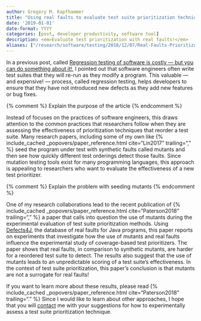 ```yaml
---
author: Gregory M. Kapfhammer
title: "Using real faults to evaluate test suite prioritization techniques"
date: '2019-01-01'
date-format: YYYY
categories: [post, developer productivity, software tool]
description: <em>Evaluate test prioritization with real faults!</em>
aliases: ["/research/software/testing/2018/12/07/Real-Faults-Prioritization/"]
---
```


In a previous post, called [Regression testing of software is costly &mdash; but
you can do something about it!]({% post_url 2017-07-03-Regression-Testing-Costs
%}), I pointed out that software engineers often write test suites that they
will re-run as they modify a program. This valuable &mdash; and expensive!
&mdash; process, called regression testing, helps developers to ensure that
they have not introduced new defects as they add new features or bug fixes.

{% comment %} Explain the purpose of the article {% endcomment %}

<p>
Instead of focuses on the practices of software engineers, this draws attention
to the common practices that researchers follow when they are assessing the
effectiveness of prioritization techniques that reorder a test suite. Many
research papers, including some of my own like {% include_cached
_popovers/paper_reference.html cite="Lin2017" trailing="," %} seed the program
under test with synthetic faults called mutants and then see how quickly
different test orderings detect those faults. Since mutation testing
tools exist for many programming languages, this approach is appealing to
researchers who want to evaluate the effectiveness of a new test prioritizer.
</p>

{% comment %} Explain the problem with seeding mutants {% endcomment %}

<p>
One of my research collaborations lead to the recent publication of {%
include_cached _popovers/paper_reference.html cite="Paterson2018" trailing=","
%} a paper that calls into question the use of mutants during the experimental
evaluation of test suite prioritization methods. Using <a href =
"https://github.com/rjust/defects4j">Defects4J</a>, the database of real faults
for Java programs, this paper reports on experiments that investigate how the
use of mutants and real faults influence the experimental study of
coverage-based test prioritizers. The paper shows that real faults, in
comparison to synthetic mutants, are harder for a reordered test suite to
detect. The results also suggest that the use of mutants leads to an
unpredictable scoring of a test suite's effectiveness. In the context of test
suite prioritization, this paper's conclusion is that mutants are not a
surrogate for real faults!
</p>

<p>
If you want to learn more about these results, please read {% include_cached
_popovers/paper_reference.html cite="Paterson2018" trailing="." %} Since I would
like to learn about other approaches, I hope that you will <a
href="{{site.baseurl}}contact/">contact</a> me with your suggestions for how to
experimentally assess a test suite prioritization technique.
</p>


